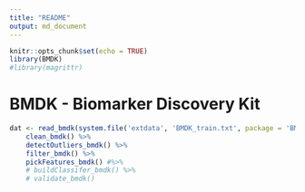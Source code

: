 ```yaml
---
title: "README"
output: md_document
---
```


```r
knitr::opts_chunk$set(echo = TRUE)
library(BMDK)
#library(magrittr)
```

# BMDK - Biomarker Discovery Kit

```r

dat <- read_bmdk(system.file('extdata', 'BMDK_train.txt', package = 'BMDK')) %>%
    clean_bmdk() %>%
    detectOutliers_bmdk() %>%
    filter_bmdk() %>%
    pickFeatures_bmdk() #%>%
    # buildClassifer_bmdk() %>%
    # validate_bmdk()

```
